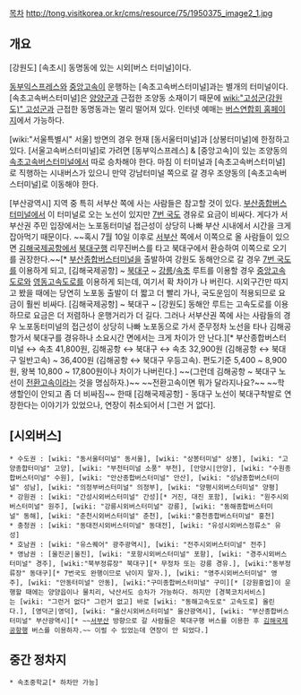 [[목차]]
http://tong.visitkorea.or.kr/cms/resource/75/1950375_image2_1.jpg
== 개요 ==
[강원도] [속초시] 동명동에 있는 시외[버스 터미널]이다. 

[[동부익스프레스]]와 [[중앙고속]]이 운행하는 [속초고속버스터미널]과는 별개의 터미널이다. [속초고속버스터미널]은 [[양양군]]과 근접한 조양동 소재이기 때문에 [[wiki:"고성군(강원도)" 고성군]]과 근접한 동명동과는 멀리 떨어져 있다. 인터넷 예매는 [http://www.bustago.or.kr/ 버스연합회 홈페이지]에서 가능하다.

[wiki:"서울특별시" 서울] 방면의 경우 현재 [동서울터미널]과 [상봉터미널]에 한정하고 있다. [서울고속버스터미널]로 가려면 [동부익스프레스] & [중앙고속]이 있는 조양동의 [[속초고속버스터미널]]에서 따로 승차해야 한다. 마침 이 터미널과 [속초고속버스터미널]로 직행하는 시내버스가 있으니 만약 강남터미널 쪽으로 갈 경우 조양동의 [속초고속버스터미널]로 이동해야 한다.

[부산광역시] 지역 중 특히 서부산 쪽에 사는 사람들은 참고할 것이 있다. [[부산종합버스터미널]]에서 이 터미널로 오는 노선이 있지만 [[7번 국도]] 경유로 요금이 비싸다. 게다가 서부산권 주민 입장에서는 노포동터미널 접근성이 상당히 나빠 부산 시내에서 시간을 크게 잡아먹기 때문이다. ~~혹시 7월 10일 이후로 [[부산서부시외버스터미널|서부산]] 쪽에서 이쪽으로 올 사람들이 있으면 [[김해국제공항]]에서 [[북부정류장|북대구]]행 리무진버스를 타고 북대구에서 환승하여 이쪽으로 오기를 권장한다.~~[* [[부산종합버스터미널]]을 출발하여 강원도 동해안으로 갈 경우 [[7번 국도]]를 이용하게 되고, [김해국제공항] ~ [[북부정류장|북대구]] ~ [[강릉시외버스터미널|강릉]]/[[속초시외버스터미널|속초]] 루트를 이용할 경우 [[중앙고속도로]]와 [[영동고속도로]]를 이용하게 되는데, 여기서 확 차이가 나 버린다. 시외구간만 따지고 봤을 때에는 당연히 노포동 출발이 더 짧고 더 빨리 가나, 국도운임이 적용되므로 요금이 훨씬 비싸다. [김해국제공항] ~ 북대구 ~ [강원도] 동해안 루트는 고속도로를 이용하므로 요금은 더 저렴하나 운행거리가 더 길다. 그러나 서부산권 쪽에 사는 사람들의 경우 노포동터미널의 접근성이 상당히 나빠 노포동으로 가서 준무정차 노선을 타나 김해공항가서 북대구를 경유하나 소요시간 면에서는 크게 차이가 안 난다.][* 부산종합버스터미널 ↔ 속초 41,800원, 김해공항 ↔ 북대구 ↔ 속초 32,900원 (김해공항 ↔ 북대구 일반고속) ~ 36,400원 (김해공항 ↔ 북대구 우등고속). 편도기준 5,400 ~ 8,900원, 왕복 10,800 ~ 17,800원이나 차이가 나버린다.] ~~(그런데 김해공항 ~ 북대구 노선이 [[전환고속]]이라는 것을 명심하자.)~~ ~~전환고속이면 뭐가 달라지나요?~~ ~~학생할인이 안되고 좀 더 비싸짐~~ 한때 [김해국제공항] - 동대구 노선이 북대구착발로 연장한다는 이야기가 있었으나, 연장이 취소되어서 [그런 거 없다].

== [시외버스] ==
 * 수도권 : [wiki: "동서울터미널" 동서울], [wiki: "상봉터미널" 상봉], [wiki: "고양종합터미널" 고양], [wiki: "부천터미널 소풍" 부천], [안양시|안양], [wiki: "수원종합버스터미널" 수원], [wiki: "안산종합버스터미널" 안산], [wiki: "성남종합버스터미널" 성남], [wiki: "의정부버스터미널" 의정부], [wiki: "양평시외버스터미널" 양평] 
 * 강원권 : [wiki: "간성시외버스터미널" 간성][* 거진, 대진 포함], [wiki: "원주시외버스터미널" 원주], [wiki: "강릉시외버스터미널" 강릉], [wiki: "동해종합버스터미널" 동해], [wiki: "춘천시외버스터미널" 춘천], [wiki:"홍천종합버스터미널" 홍천]
 * 충청권 : [wiki: "동대전시외버스터미널" 동대전], [wiki: "유성시외버스정류소" 유성] 
 * 호남권 : [wiki: "유스퀘어" 광주광역시], [wiki: "전주시외버스터미널" 전주]
 * 영남권 : [울진군|울진], [wiki: "포항시외버스터미널" 포항], [wiki: "경주시외버스터미널" 경주], [wiki:"북부정류장" 북대구][* 무정차 또는 강릉 경유.], [wiki:"동부정류장" 동대구][* 7번국도 완행이므로 낚이지 말자.], [wiki: "영주시외버스터미널" 영주], [wiki: "안동터미널" 안동], [wiki:"구미종합버스터미널" 구미][* [강원흥업]이 운행할 때에는 양양읍이나 물치리, 낙산서도 승차가 가능하다. 하지만 [경북코치서비스]는 [wiki: "그런거 없다" 그런거 없고] 바로 [wiki: "동해고속도로" 고속도로] 올린다.], [영덕군|영덕], [wiki: "울산시외버스터미널" 울산광역시], [wiki: "부산종합버스터미널" 부산광역시][* ~~[[부산서부시외버스터미널|서부산]] 방향으로 갈 사람들은 북대구행 버스를 이용한 후 [[김해국제공항]]행 버스를 이용하자.~~ 이럴 수 있었는데 연장이 안 되었다.]

== 중간 정차지 ==
 * 속초중학교[* 하차만 가능]
